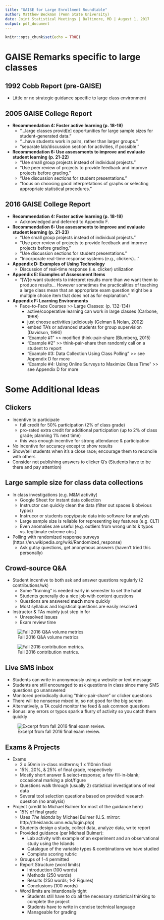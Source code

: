 ```yaml
---
title: "GAISE for Large Enrollment Roundtable"
author: Matthew Beckman (Penn State University)
date: Joint Statistical Meetings | Baltimore, MD | August 1, 2017
output: pdf_document
---
```


```r
knitr::opts_chunk$set(echo = TRUE)
```

# GAISE Remarks specific to large classes

## 1992 Cobb Report (pre-GAISE)
- Little or no strategic guidance specific to large class environment

## 2005 GAISE College Report
- **Recommendation 4: Foster active learning (p. 18-19)**
    - "...large classes provid[e] opportunities for large sample sizes for student-generated data."
    - "...have students work in pairs, rather than larger groups."
    - "separate lab/discussion section for activities, if possible."

- **Recommendation 6: Use assessments to improve and evaluate student learning (p. 21-22)**
    - "Use small group projects instead of individual projects."
    - "Use peer review of projects to provide feedback and improve projects before grading."
    - "Use discussion sections for student presentations."
    - "focus on choosing good interpretations of graphs or selecting appropriate statistical procedures."


## 2016 GAISE College Report
- **Recommendation 4: Foster active learning (p. 18-19)**
    - Acknowledged and deferred to Appendix F.

- **Recommendation 6: Use assessments to improve and evaluate student learning (p. 21-23)**
    - "Use small group projects instead of individual projects."
    - "Use peer review of projects to provide feedback and improve projects before grading."
    - "Use discussion sections for student presentations."
    - "Incorporate real-time response systems (e.g., clickers)..."

- **Appendix D: Examples of Using Technology**
    - Discussion of real-time response (i.e. clicker) utilization 

- **Appendix E: Examples of Assessment Items**
    - "[W]e want students to interpret results more than we want them to produce results... However sometimes the practicalities of teaching a large class mean that an appropriate exam question might be a multiple choice item that does not as for explanation."

- **Appendix F: Learning Environments**
    - Face-to-Face Courses >> Large Classes: (p. 132-134)
        - active/cooperative learning can work in large classes (Carbone, 1998)
        - just choose activities judiciously (Gelman & Nolan, 2002)
        - embed TA's or advanced students for group supervision (Davidson, 1990)
        - "Example #1" >> modified think-pair-share (Blumberg, 2015)
        - "Example #2" >> think-pair-share then randomly call on a student to report
        - "Example #3: Data Collection Using Class Polling" >> see Appendix D for more
        - "Example #4: Using Online Surveys to Maximize Class Time" >> see Appendix D for more

# Some Additional Ideas

## Clickers  
- Incentive to participate
    - full credit for 50% participation (2% of class grade)
    - pro-rated extra credit for additional participation (up to 2% of class grade; planning 1% next time)
    - this was enough incentive for strong attendance & participation
- No incentive for accuracy except to show results
- Show/tell students when it's a close race; encourage them to reconcile with others
- Consider not publishing answers to clicker Q's (Students have to be there and pay attention)

## Large sample size for class data collections   
- In class investigations (e.g. M&M activity)
    - Google Sheet for instant data collection 
    - Instructor can quickly clean the data (filter out spaces & obvious typos)
    - Instrucor or students copy/paste data into software for analysis
    - Large sample size is reliable for representing key features (e.g. CLT)
    - Even anomalies are useful (e.g. outliers from wrong units & typos vs. legitimate extreme obs.)
- Polling with randomized response surveys (https://en.wikipedia.org/wiki/Randomized_response)
    - Ask gutsy questions, get anonymous answers (haven't tried this personally)

## Crowd-source Q&A
- Student incentive to both ask and answer questions regularly (2 contributions/wk)
    - Some "training" is needed early in semester to set the habit
    - Students generally do a nice job with content questions
    - Questions are answered **much** more quickly
    - Most syllabus and logistical questions are easily resolved
- Instructor & TAs mainly just step in for
    - Unresolved issues
    - Exam review time

![Fall 2016 Q&A volume metrics](piazzaFA16.png) 

![Fall 2016 contribution metrics.](piazzaFA16_2.png) 

\newpage

## Live SMS inbox
- Students can write in anonymously using a website or text message
- Students are still encouraged to ask questions in class since many SMS questions go unanswered
- Monitored periodically during "think-pair-share" or clicker questions
- There will be nonsense mixed in, so not good for the big screen
- Alternatively, a TA could monitor the feed & ask common questions
- Bonus: any errors or typos spark a flurry of activity so you catch them quickly

![Excerpt from fall 2016 final exam review.](pollEvFA16.png) 


\newpage

## Exams & Projects  
- Exams 
    - 2 x 50min in-class midterms; 1 x 110min final
    - 15%, 20%, & 25% of final grade, respectively
    - Mostly short answer & select-response; a few fill-in-blank; occasional marking a plot/figure 
    - Questions walk through (usually 2) statistical investigations of real data
    - Several tool selection questions based on provided research question (no analysis)
- Project (credit to Michael Bulmer for most of the guidance here)
    - 15% of final grade
    - Uses *The Islands* by Michael Bulmer (U.S. mirror: http://theislands.umn.edu/login.php)
    - Students design a study, collect data, analyze data, write report
    - Provided guidance (per Michael Bulmer): 
        - Lab activity with example of an experiment and an observational study using the Islands
        - Catalogue of the variable types & combinations we have studied
        - Complete scoring rubric
    - Groups of 1-4 permitted
    - Report Structure (word limits)
        - Introduction (100 words)
        - Methods (250 words)
        - Results (250 words; 1-2 Figures)
        - Conclusions (100 words)
    - Word limits are intentionally tight
        - Students still have to do all the necessary statistical thinking to complete the project
        - Students have to write in concise technical language
        - Manageable for grading


